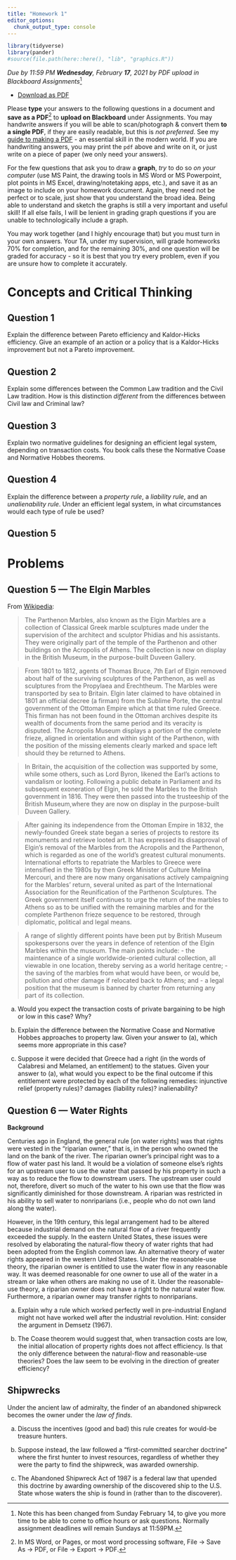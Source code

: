 ```yaml
---
title: "Homework 1"
editor_options: 
  chunk_output_type: console
---
```


```r
library(tidyverse)
library(pander)
#source(file.path(here::here(), "lib", "graphics.R"))
```

*Due by 11:59 PM __Wednesday__, February __17__, 2021 by PDF upload in Blackboard Assignments*^[Note this has been changed from Sunday February 14, to give you more time to be able to come to office hours or ask questions. Normally assignment deadlines will remain Sundays at 11:59PM.]

- [<i class="fas fa-file-pdf"></i> Download as PDF](/assignment/01-problem-set-pdf.pdf)
<!-- [<i class="far fa-life-ring"></i> Answer Key](/assignment/01-problem-set-answers.html)
- [<i class="fas fa-file-pdf"></i> Answer Key (PDF)](/assignment/01-problem-set-answers-pdf.pdf)-->

Please **type** your answers to the following questions in a document and **save as a PDF**^[In MS Word, or Pages, or most word processing software, File -> Save As -> PDF, or File -> Export -> PDF.] to **upload on Blackboard** under Assignments. You may handwrite answers if you will be able to scan/photograph & convert them **to a single PDF**, if they are easily readable, but this is *not preferred*. See my [guide to making a PDF](/resources/#how-to-make-a-pdf-for-submitting-assignments) - an essential skill in the modern world. If you are handwriting answers, you may print the `pdf` above and write on it, or just write on a piece of paper (we only need your answers). 

For the few questions that ask you to draw a **graph**, *try* to do so *on your computer* (use MS Paint, the drawing tools in MS Word or MS Powerpoint, plot points in MS Excel, drawing/notetaking apps, etc.), and save it as an image to include on your homework document. Again, they need not be perfect or to scale, just show that you understand the broad idea. Being able to understand and sketch the graphs is still a very important and useful skill! If all else fails, I will be lenient in grading graph questions if you are unable to technologically include a graph. 

You may work together (and I highly encourage that) but you must turn in your own answers. Your TA, under my supervision, will grade homeworks 70% for completion, and for the remaining 30%, and one question will be graded for accuracy - so it is best that you try every problem, even if you are unsure how to complete it accurately.

# Concepts and Critical Thinking

## Question 1

Explain the difference between Pareto efficiency and Kaldor-Hicks efficiency. Give an example of an action or a policy that is a Kaldor-Hicks improvement but not a Pareto improvement.

## Question 2

Explain some differences between the Common Law tradition and the Civil Law tradition. How is this distinction *different* from the differences between Civil law and Criminal law?

## Question 3

Explain two normative guidelines for designing an efficient legal system, depending on transaction costs. You book calls these the Normative Coase and Normative Hobbes theorems.

## Question 4

Explain the difference between a *property rule*, a *liability rule*, and an *unalienability rule*. Under an efficient legal system, in what circumstances would each type of rule be used?

## Question 5


# Problems

## Question 5 — The Elgin Marbles

From [Wikipedia](https://en.wikipedia.org/wiki/Elgin_Marbles):

> The Parthenon Marbles, also known as the Elgin Marbles are a collection of Classical Greek marble sculptures made under the supervision of the architect and sculptor Phidias and his assistants. They were originally part of the temple of the Parthenon and other buildings on the Acropolis of Athens. The collection is now on display in the British Museum, in the purpose-built Duveen Gallery.

> From 1801 to 1812, agents of Thomas Bruce, 7th Earl of Elgin removed about half of the surviving sculptures of the Parthenon, as well as sculptures from the Propylaea and Erechtheum. The Marbles were transported by sea to Britain. Elgin later claimed to have obtained in 1801 an official decree (a firman) from the Sublime Porte, the central government of the Ottoman Empire which at that time ruled Greece. This firman has not been found in the Ottoman archives despite its wealth of documents from the same period and its veracity is disputed. The Acropolis Museum displays a portion of the complete frieze, aligned in orientation and within sight of the Parthenon, with the position of the missing elements clearly marked and space left should they be returned to Athens.

> In Britain, the acquisition of the collection was supported by some, while some others, such as Lord Byron, likened the Earl's actions to vandalism or looting. Following a public debate in Parliament and its subsequent exoneration of Elgin, he sold the Marbles to the British government in 1816. They were then passed into the trusteeship of the British Museum,where they are now on display in the purpose-built Duveen Gallery.

> After gaining its independence from the Ottoman Empire in 1832, the newly-founded Greek state began a series of projects to restore its monuments and retrieve looted art. It has expressed its disapproval of Elgin's removal of the Marbles from the Acropolis and the Parthenon, which is regarded as one of the world's greatest cultural monuments. International efforts to repatriate the Marbles to Greece were intensified in the 1980s by then Greek Minister of Culture Melina Mercouri, and there are now many organisations actively campaigning for the Marbles' return, several united as part of the International Association for the Reunification of the Parthenon Sculptures. The Greek government itself continues to urge the return of the marbles to Athens so as to be unified with the remaining marbles and for the complete Parthenon frieze sequence to be restored, through diplomatic, political and legal means.

> A range of slightly different points have been put by British Museum spokespersons over the years in defence of retention of the Elgin Marbles within the museum. The main points include:
- the maintenance of a single worldwide-oriented cultural collection, all viewable in one location, thereby serving as a world heritage centre;
- the saving of the marbles from what would have been, or would be, pollution and other damage if relocated back to Athens; and
- a legal position that the museum is banned by charter from returning any part of its collection.

a. Would you expect the transaction costs of private bargaining to be high or low in this case? Why?

b. Explain the difference between the Normative Coase and Normative Hobbes approaches to property law. Given your answer to (a), which seems more appropriate in this case?

c. Suppose it were decided that Greece had a right (in the words of Calabresi and Melamed, an entitlement) to the statues. Given your answer to (a), what would you expect to be the final outcome if this entitlement were protected by each of the following remedies: injunctive relief (property rules)? damages (liability rules)? inalienability?

## Question 6 — Water Rights

**Background** 

Centuries ago in England, the general rule [on water rights] was that rights were vested in the “riparian owner,” that is, in the person who owned the land on the bank of the river. The riparian owner’s principal right was to a flow of water past his land. It would be a violation of someone else’s rights for an upstream user to use the water that passed by his property in such a way as to reduce the flow to downstream users. The upstream user could not, therefore, divert so much of the water to his own use that the flow was significantly diminished for those downstream. A riparian was restricted in his ability to sell water to nonriparians (i.e., people who do not own land along the water).

However, in the 19th century, this legal arrangement had to be altered because industrial demand on the natural flow of a river frequently exceeded the supply. In the eastern United States, these issues were resolved by elaborating the natural-flow theory of water rights that had been adopted from the English common law. An alternative theory of water rights appeared in the western United States. Under the reasonable-use theory, the riparian owner is entitled to use the water flow in any reasonable way. It was deemed reasonable for one owner to use all of the water in a stream or lake when others are making no use of it. Under the reasonable-use theory, a riparian owner does not have a right to the natural water flow. Furthermore, a riparian owner may transfer rights to nonriparians.

a. Explain why a rule which worked perfectly well in pre-industrial England might not have worked well after the industrial revolution. Hint: consider the argument in Demsetz (1967).

b. The Coase theorem would suggest that, when transaction costs are low, the initial allocation of property rights does not affect efficiency. Is that the only difference between the natural-flow and reasonable-use theories? Does the law seem to be evolving in the direction of greater efficiency?




## Shipwrecks

Under the ancient law of admiralty, the finder of an abandoned shipwreck becomes the owner under the *law of finds*.

a. Discuss the incentives (good and bad) this rule creates for would-be treasure hunters.

b. Suppose instead, the law followed a “first-committed searcher doctrine” where the first hunter to invest resources, regardless of whether they were the party to find the shipwreck, was awarded ownership.

b. The Abandoned Shipwreck Act of 1987 is a federal law that upended this doctrine by awarding ownership of the discovered ship to the U.S. State whose waters the ship is found in (rather than to the discoverer). 
